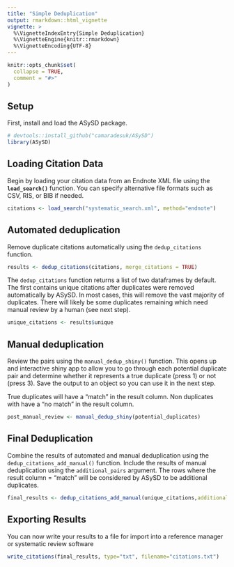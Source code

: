 ```yaml
---
title: "Simple Deduplication"
output: rmarkdown::html_vignette
vignette: >
  %\VignetteIndexEntry{Simple Deduplication}
  %\VignetteEngine{knitr::rmarkdown}
  %\VignetteEncoding{UTF-8}
---
```


```r
knitr::opts_chunk$set(
  collapse = TRUE,
  comment = "#>"
)
```

## **Setup**

First, install and load the ASySD package.

```r
# devtools::install_github("camaradesuk/ASySD")
library(ASySD)
```

## **Loading Citation Data**

Begin by loading your citation data from an Endnote XML file using the **`load_search()`** function. You can specify alternative file formats such as CSV, RIS, or BIB if needed.

```r
citations <- load_search("systematic_search.xml", method="endnote")
```

## Automated deduplication

Remove duplicate citations automatically using the `dedup_citations` function.

```r
results <- dedup_citations(citations, merge_citations = TRUE)
```

The `dedup_citations` function returns a list of two dataframes by default. The first contains unique citations after duplicates were removed automatically by ASySD. In most cases, this will remove the vast majority of duplicates. There will likely be some duplicates remaining which need manual review by a human (see next step).

```r
unique_citations <- results$unique
```

## Manual deduplication

Review the pairs using the `manual_dedup_shiny()` function. This opens up and interactive shiny app to allow you to go through each potential duplicate pair and determine whether it represents a true duplicate (press 1) or not (press 3). Save the output to an object so you can use it in the next step.

True duplicates will have a "match" in the result column. Non duplicates with have a "no match" in the result column.

```r
post_manual_review <- manual_dedup_shiny(potential_duplicates) 
```

## **Final Deduplication**

Combine the results of automated and manual deduplication using the `dedup_citations_add_manual()` function. Include the results of manual deduplication using the `additional_pairs` argument. The rows where the result column = "match" will be considered by ASySD to be additional duplicates.

```r
final_results <- dedup_citations_add_manual(unique_citations,additional_pairs = post_manual_review)
```

## **Exporting Results**

You can now write your results to a file for import into a reference manager or systematic review software

```r
write_citations(final_results, type="txt", filename="citations.txt")
```

